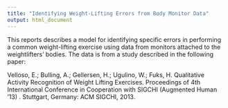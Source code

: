 ```yaml
---
title: "Identifying Weight-Lifting Errors from Body Monitor Data"
output: html_document
---
```


This reports describes a model for identifying specific errors in performing a common weight-lifting exercise using data from monitors attached to the weightlifters' bodies. The data is from a study described in the following paper:

Velloso, E.; Bulling, A.; Gellersen, H.; Ugulino, W.; Fuks, H. Qualitative Activity Recognition of Weight Lifting Exercises. Proceedings of 4th International Conference in Cooperation with SIGCHI (Augmented Human '13) . Stuttgart, Germany: ACM SIGCHI, 2013.


